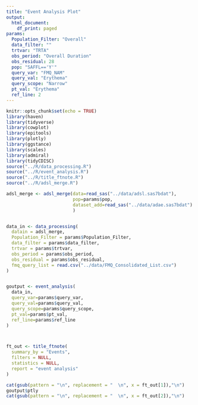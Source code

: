 ```yaml
---
title: "Event Analysis Plot"
output:
  html_document:
    df_print: paged
params:
  Population_Filter: "Overall"
  data_filter: ""
  trtvar: "TRTA"
  obs_period: "Overall Duration"
  obs_residual: 28
  pop: "SAFFL=='Y'"
  query_var: "FMQ_NAM"
  query_val: "Erythema"
  query_scope: "Narrow"
  pt_val: "Erythema"
  ref_line: 2
---
```


```r
knitr::opts_chunk$set(echo = TRUE)
library(haven)
library(tidyverse)
library(cowplot)
library(epitools)
library(plotly)
library(ggstance)
library(scales)
library(admiral)
library(tidyCDISC)
source("../R/data_processing.R")
source("../R/event_analysis.R")
source("../R/title_ftnote.R")
source("../R/adsl_merge.R")
```


```r


adsl_merge <- adsl_merge(data=read_sas("../data/adsl.sas7bdat"), 
                         pop=params$pop, 
                         dataset_add=read_sas("../data/adae.sas7bdat")
                         ) 


data_in <- data_processing(
  datain = adsl_merge,
  Population_Filter = params$Population_Filter,
  data_filter = params$data_filter,
  trtvar = params$trtvar,
  obs_period = params$obs_period,
  obs_residual = params$obs_residual,
  fmq_query_list = read.csv("../data/FMQ_Consolidated_List.csv")
)


goutput <- event_analysis(
  data_in,
  query_var=params$query_var,
  query_val=params$query_val,
  query_scope=params$query_scope,
  pt_val=params$pt_val,
  ref_line=params$ref_line
)



ft_out <- title_ftnote(
  summary_by = "Events",
  filters = NULL,
  statistics = NULL,
  report = "event analysis"
)
```



```r
cat(gsub(pattern = "\n", replacement = "  \n", x = ft_out[1]),"\n")
goutput$ptly
cat(gsub(pattern = "\n", replacement = "  \n", x = ft_out[2]),"\n")
```

